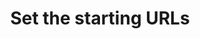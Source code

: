 ---
title: "Set the starting URLs"
description: "You can tell FetchFox which URLs to start from"
---